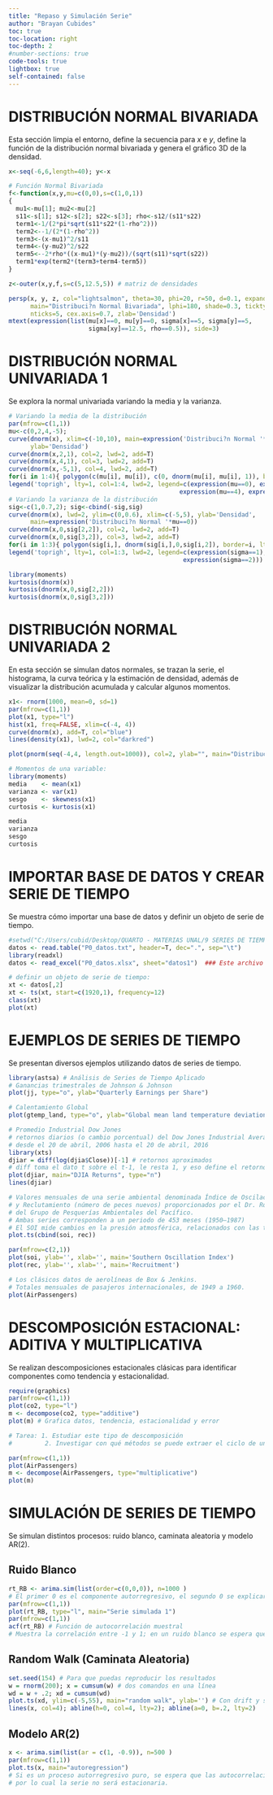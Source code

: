 ```yaml
---
title: "Repaso y Simulación Serie"
author: "Brayan Cubides"
toc: true
toc-location: right
toc-depth: 2
#number-sections: true
code-tools: true
lightbox: true
self-contained: false
---
```


# DISTRIBUCIÓN NORMAL BIVARIADA

Esta sección limpia el entorno, define la secuencia para *x* e *y*, define la función de la distribución normal bivariada y genera el gráfico 3D de la densidad.

```r
x<-seq(-6,6,length=40); y<-x

# Función Normal Bivariada
f<-function(x,y,mu=c(0,0),s=c(1,0,1))
{
  mu1<-mu[1]; mu2<-mu[2]
  s11<-s[1]; s12<-s[2]; s22<-s[3]; rho<-s12/(s11*s22)
  term1<-1/(2*pi*sqrt(s11*s22*(1-rho^2)))
  term2<--1/(2*(1-rho^2))
  term3<-(x-mu1)^2/s11
  term4<-(y-mu2)^2/s22
  term5<--2*rho*((x-mu1)*(y-mu2))/(sqrt(s11)*sqrt(s22))
  term1*exp(term2*(term3+term4-term5))
} 

z<-outer(x,y,f,s=c(5,12.5,5)) # matriz de densidades

persp(x, y, z, col="lightsalmon", theta=30, phi=20, r=50, d=0.1, expand=0.5, ltheta=90,
      main="Distribuci?n Normal Bivariada", lphi=180, shade=0.3, ticktype="detailed",
      nticks=5, cex.axis=0.7, zlab='Densidad')
mtext(expression(list(mu[x]==0, mu[y]==0, sigma[x]==5, sigma[y]==5,
                      sigma[xy]==12.5, rho==0.5)), side=3)
```

# DISTRIBUCIÓN NORMAL UNIVARIADA 1

Se explora la normal univariada variando la media y la varianza.

```r
# Variando la media de la distribución
par(mfrow=c(1,1))
mu<-c(0,2,4,-5);
curve(dnorm(x), xlim=c(-10,10), main=expression('Distribuci?n Normal '*sigma==1), lwd=2,
      ylab='Densidad')
curve(dnorm(x,2,1), col=2, lwd=2, add=T)
curve(dnorm(x,4,1), col=3, lwd=2, add=T)
curve(dnorm(x,-5,1), col=4, lwd=2, add=T)
for(i in 1:4){ polygon(c(mu[i], mu[i]), c(0, dnorm(mu[i], mu[i], 1)), border=i, lty=4, lwd=2) }
legend('toprigh', lty=1, col=1:4, lwd=2, legend=c(expression(mu==0), expression(mu==2),
                                               expression(mu==4), expression(mu==-5)))
# Variando la varianza de la distribución
sig<-c(1,0.7,2); sig<-cbind(-sig,sig)
curve(dnorm(x), lwd=2, ylim=c(0,0.6), xlim=c(-5,5), ylab='Densidad',
      main=expression('Distribuci?n Normal '*mu==0))
curve(dnorm(x,0,sig[2,2]), col=2, lwd=2, add=T)
curve(dnorm(x,0,sig[3,2]), col=3, lwd=2, add=T)
for(i in 1:3){ polygon(sig[i,], dnorm(sig[i,],0,sig[i,2]), border=i, lty=4, lwd=2) }
legend('toprigh', lty=1, col=1:3, lwd=2, legend=c(expression(sigma==1), expression(sigma==0.7),
                                                expression(sigma==2)))

library(moments)
kurtosis(dnorm(x))
kurtosis(dnorm(x,0,sig[2,2]))
kurtosis(dnorm(x,0,sig[3,2]))
```

# DISTRIBUCIÓN NORMAL UNIVARIADA 2

En esta sección se simulan datos normales, se trazan la serie, el histograma, la curva teórica y la estimación de densidad, además de visualizar la distribución acumulada y calcular algunos momentos.

```r
x1<- rnorm(1000, mean=0, sd=1)
par(mfrow=c(1,1))
plot(x1, type="l")
hist(x1, freq=FALSE, xlim=c(-4, 4))
curve(dnorm(x), add=T, col="blue")
lines(density(x1), lwd=2, col="darkred")

plot(pnorm(seq(-4,4, length.out=1000)), col=2, ylab="", main="Distribucion Acumulada")

# Momentos de una variable:
library(moments)
media    <- mean(x1)
varianza <- var(x1)
sesgo    <- skewness(x1)
curtosis <- kurtosis(x1)

media  
varianza 
sesgo  
curtosis
```

# IMPORTAR BASE DE DATOS Y CREAR SERIE DE TIEMPO

Se muestra cómo importar una base de datos y definir un objeto de serie de tiempo.

```r
#setwd("C:/Users/cubid/Desktop/QUARTO - MATERIAS UNAL/9 SERIES DE TIEMPO/Lesson01")
datos <- read.table("P0_datos.txt", header=T, dec=".", sep="\t")
library(readxl)
datos <- read_excel("P0_datos.xlsx", sheet="datos1")  ### Este archivo debe actualizarse cada mes

# definir un objeto de serie de tiempo:
xt <- datos[,2]
xt <- ts(xt, start=c(1920,1), frequency=12)
class(xt)
plot(xt)
```

# EJEMPLOS DE SERIES DE TIEMPO

Se presentan diversos ejemplos utilizando datos de series de tiempo.

```r
library(astsa) # Análisis de Series de Tiempo Aplicado
# Ganancias trimestrales de Johnson & Johnson
plot(jj, type="o", ylab="Quarterly Earnings per Share")

# Calentamiento Global
plot(gtemp_land, type="o", ylab="Global mean land temperature deviations, 1850-2023")

# Promedio Industrial Dow Jones
# retornos diarios (o cambio porcentual) del Dow Jones Industrial Average (DJIA) 
# desde el 20 de abril, 2006 hasta el 20 de abril, 2016
library(xts)
djiar = diff(log(djia$Close))[-1] # retornos aproximados
# diff toma el dato t sobre el t-1, le resta 1, y eso define el retorno en t
plot(djiar, main="DJIA Returns", type="n")
lines(djiar)

# Valores mensuales de una serie ambiental denominada Índice de Oscilación del Sur (SOI)
# y Reclutamiento (número de peces nuevos) proporcionados por el Dr. Roy Mendelssohn
# del Grupo de Pesquerías Ambientales del Pacífico.
# Ambas series corresponden a un periodo de 453 meses (1950–1987)
# El SOI mide cambios en la presión atmosférica, relacionados con las temperaturas de la superficie del mar en el Pacífico Central.
plot.ts(cbind(soi, rec))

par(mfrow=c(2,1))
plot(soi, ylab='', xlab='', main='Southern Oscillation Index')
plot(rec, ylab='', xlab='', main='Recruitment')

# Los clásicos datos de aerolíneas de Box & Jenkins.
# Totales mensuales de pasajeros internacionales, de 1949 a 1960.
plot(AirPassengers)
```

# DESCOMPOSICIÓN ESTACIONAL: ADITIVA Y MULTIPLICATIVA

Se realizan descomposiciones estacionales clásicas para identificar componentes como tendencia y estacionalidad.

```r
require(graphics)
par(mfrow=c(1,1))
plot(co2, type="l")
m <- decompose(co2, type="additive")
plot(m) # Grafica datos, tendencia, estacionalidad y error

# Tarea: 1. Estudiar este tipo de descomposición
#         2. Investigar con qué métodos se puede extraer el ciclo de una serie.

par(mfrow=c(1,1))
plot(AirPassengers)
m <- decompose(AirPassengers, type="multiplicative")
plot(m)
```

# SIMULACIÓN DE SERIES DE TIEMPO

Se simulan distintos procesos: ruido blanco, caminata aleatoria y modelo AR(2).

## Ruido Blanco

```r
rt_RB <- arima.sim(list(order=c(0,0,0)), n=1000 )
# El primer 0 es el componente autorregresivo, el segundo 0 se explicará luego y el tercer 0 indica el orden de la media móvil (cantidad de datos usados)
par(mfrow=c(1,1))
plot(rt_RB, type="l", main="Serie simulada 1")
par(mfrow=c(1,1))
acf(rt_RB) # Función de autocorrelación muestral
# Muestra la correlación entre -1 y 1; en un ruido blanco se espera que solo la autocorrelación en el retardo 0 sea significativa (valor 1)
```

## Random Walk (Caminata Aleatoria)

```r
set.seed(154) # Para que puedas reproducir los resultados
w = rnorm(200); x = cumsum(w) # dos comandos en una línea
wd = w + .2; xd = cumsum(wd)
plot.ts(xd, ylim=c(-5,55), main="random walk", ylab='') # Con drift y sin drift
lines(x, col=4); abline(h=0, col=4, lty=2); abline(a=0, b=.2, lty=2)
```

## Modelo AR(2)

```r
x <- arima.sim(list(ar = c(1, -0.9)), n=500 )
par(mfrow=c(1,1))
plot.ts(x, main="autoregression")
# Si es un proceso autorregresivo puro, se espera que las autocorrelaciones decrezcan progresivamente,
# por lo cual la serie no será estacionaria.
```
